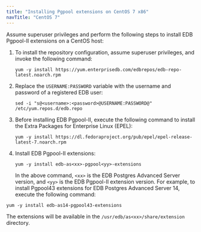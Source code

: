 ```yaml
---
title: "Installing Pgpool extensions on CentOS 7 x86"
navTitle: "CentOS 7"
---
```


Assume superuser privileges and perform the following steps to install EDB Pgpool-II extensions on a CentOS host:

1.  To install the repository configuration, assume superuser privileges, and invoke the following command:
    ```shell
    yum -y install https://yum.enterprisedb.com/edbrepos/edb-repo-latest.noarch.rpm
    ```

2.  Replace the `USERNAME:PASSWORD` variable with the username and password of a registered EDB user:

    ```shell
    sed -i "s@<username>:<password>@USERNAME:PASSWORD@" /etc/yum.repos.d/edb.repo
    ```

3.  Before installing EDB Pgpool-II, execute the following command to install the Extra Packages for Enterprise Linux (EPEL):
    ```shell
    yum -y install https://dl.fedoraproject.org/pub/epel/epel-release-latest-7.noarch.rpm
    ```

5.  Install EDB Pgpool-II extensions:
    ```shell
    yum -y install edb-as<xx>-pgpool<yy>-extensions
    ```

    In the above command, `<xx>` is the EDB Postgres Advanced Server version, and `<yy>` is the EDB Pgpool-II extension version. For example, to install Pgpool43 extensions for EDB Postgres Advanced Server 14, execute the following command:

```shell
yum -y install edb-as14-pgpool43-extensions
```

The extensions will be available in the `/usr/edb/as<xx>/share/extension` directory.
